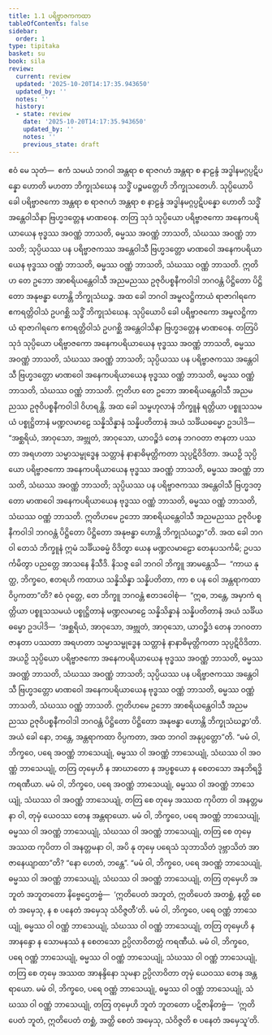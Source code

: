 ```yaml
---
title: 1.1 ပရိဗ္ဗာဇကကထာ
tableOfContents: false
sidebar:
  order: 1
type: tipitaka
basket: su
book: sila
review:
  current: review
  updated: '2025-10-20T14:17:35.943650'
  updated_by: ''
  notes: ''
  history:
  - state: review
    date: '2025-10-20T14:17:35.943650'
    updated_by: ''
    notes: ''
    previous_state: draft
---
```



<DynamicBreadcrumb />


<ReviewStatus review={frontmatter.review} showDetails={true} />

<HypothesisAnnotation frontmatter={frontmatter} />

<Division number="1" book="sila" e="ch" v="6" p="1">

<Paragraph number="2" book="sila">
ဧဝံ မေ သုတံ—  ဧကံ သမယံ ဘဂဝါ အန္တရာ စ ရာဇဂဟံ အန္တရာ စ နာဠန္ဒံ အဒ္ဓါနမဂ္ဂပ္ပဋိပန္နော ဟောတိ မဟတာ ဘိက္ခုသံဃေန သဒ္ဓိံ ပဉ္စမတ္တေဟိ ဘိက္ခုသတေဟိ. သုပ္ပိယောပိ ခေါ ပရိဗ္ဗာဇကော အန္တရာ စ ရာဇဂဟံ အန္တရာ စ နာဠန္ဒံ အဒ္ဓါနမဂ္ဂပ္ပဋိပန္နော ဟောတိ သဒ္ဓိံ အန္တေဝါသိနာ ဗြဟ္မဒတ္တေန မာဏဝေန. တတြ သုဒံ သုပ္ပိယော ပရိဗ္ဗာဇကော အနေကပရိယာယေန ဗုဒ္ဓဿ အဝဏ္ဏံ ဘာသတိ, ဓမ္မဿ အဝဏ္ဏံ ဘာသတိ, သံဃဿ အဝဏ္ဏံ ဘာသတိ; သုပ္ပိယဿ ပန ပရိဗ္ဗာဇကဿ အန္တေဝါသီ ဗြဟ္မဒတ္တော မာဏဝေါ အနေကပရိယာယေန ဗုဒ္ဓဿ ဝဏ္ဏံ ဘာသတိ, ဓမ္မဿ ဝဏ္ဏံ ဘာသတိ, သံဃဿ ဝဏ္ဏံ ဘာသတိ. ဣတိဟ တေ ဥဘော အာစရိယန္တေဝါသီ အညမညဿ ဥဇုဝိပစ္စနီကဝါဒါ ဘဂဝန္တံ ပိဋ္ဌိတော ပိဋ္ဌိတော အနုဗန္ဓာ ဟောန္တိ ဘိက္ခုသံဃဉ္စ.
</Paragraph>

</Division>
<Division number="2" book="sila" e="ch" v="6" p="1">

<Paragraph number="3" book="sila">
အထ ခေါ ဘဂဝါ အမ္ဗလဋ္ဌိကာယံ ရာဇာဂါရကေ ဧကရတ္တိဝါသံ ဥပဂစ္ဆိ သဒ္ဓိံ ဘိက္ခုသံဃေန. သုပ္ပိယောပိ ခေါ ပရိဗ္ဗာဇကော အမ္ဗလဋ္ဌိကာယံ ရာဇာဂါရကေ ဧကရတ္တိဝါသံ ဥပဂစ္ဆိ အန္တေဝါသိနာ ဗြဟ္မဒတ္တေန မာဏဝေန. တတြပိ သုဒံ သုပ္ပိယော ပရိဗ္ဗာဇကော အနေကပရိယာယေန ဗုဒ္ဓဿ အဝဏ္ဏံ ဘာသတိ, ဓမ္မဿ အဝဏ္ဏံ ဘာသတိ, သံဃဿ အဝဏ္ဏံ ဘာသတိ; သုပ္ပိယဿ ပန ပရိဗ္ဗာဇကဿ အန္တေဝါသီ ဗြဟ္မဒတ္တော မာဏဝေါ အနေကပရိယာယေန ဗုဒ္ဓဿ ဝဏ္ဏံ ဘာသတိ, ဓမ္မဿ ဝဏ္ဏံ ဘာသတိ, သံဃဿ ဝဏ္ဏံ ဘာသတိ. ဣတိဟ တေ ဥဘော အာစရိယန္တေဝါသီ အညမညဿ ဥဇုဝိပစ္စနီကဝါဒါ ဝိဟရန္တိ.
</Paragraph>

</Division>
<Division number="3" book="sila" e="ch" v="6" p="2">

<Paragraph number="4" book="sila">
အထ ခေါ သမ္ဗဟုလာနံ ဘိက္ခူနံ ရတ္တိယာ ပစ္စူသသမယံ ပစ္စုဋ္ဌိတာနံ မဏ္ဍလမာဠေ သန္နိသိန္နာနံ သန္နိပတိတာနံ အယံ သင်္ခိယဓမ္မော ဥဒပါဒိ—  “အစ္ဆရိယံ, အာဝုသော, အဗ္ဘုတံ, အာဝုသော, ယာဝဉ္စိဒံ တေန ဘဂဝတာ ဇာနတာ ပဿတာ အရဟတာ သမ္မာသမ္ဗုဒ္ဓေန သတ္တာနံ နာနာဓိမုတ္တိကတာ သုပ္ပဋိဝိဒိတာ. အယဉှိ သုပ္ပိယော ပရိဗ္ဗာဇကော အနေကပရိယာယေန ဗုဒ္ဓဿ အဝဏ္ဏံ ဘာသတိ, ဓမ္မဿ အဝဏ္ဏံ ဘာသတိ, သံဃဿ အဝဏ္ဏံ ဘာသတိ; သုပ္ပိယဿ ပန ပရိဗ္ဗာဇကဿ အန္တေဝါသီ ဗြဟ္မဒတ္တော မာဏဝေါ အနေကပရိယာယေန ဗုဒ္ဓဿ ဝဏ္ဏံ ဘာသတိ, ဓမ္မဿ ဝဏ္ဏံ ဘာသတိ, သံဃဿ ဝဏ္ဏံ ဘာသတိ. ဣတိဟမေ ဥဘော အာစရိယန္တေဝါသီ အညမညဿ ဥဇုဝိပစ္စနီကဝါဒါ ဘဂဝန္တံ ပိဋ္ဌိတော ပိဋ္ဌိတော အနုဗန္ဓာ ဟောန္တိ ဘိက္ခုသံဃဉ္စာ”တိ.
</Paragraph>

</Division>
<Division number="4" book="sila" e="ch" v="6" p="2">

<Paragraph number="5" book="sila">
အထ ခေါ ဘဂဝါ တေသံ ဘိက္ခူနံ ဣမံ သင်္ခိယဓမ္မံ ဝိဒိတွာ ယေန မဏ္ဍလမာဠော တေနုပသင်္ကမိ; ဥပသင်္ကမိတွာ ပညတ္တေ အာသနေ နိသီဒိ. နိသဇ္ဇ ခေါ ဘဂဝါ ဘိက္ခူ အာမန္တေသိ—  “ကာယ နုတ္ထ, ဘိက္ခဝေ, ဧတရဟိ ကထာယ သန္နိသိန္နာ သန္နိပတိတာ, ကာ စ ပန ဝေါ အန္တရာကထာ ဝိပ္ပကတာ”တိ? ဧဝံ ဝုတ္တေ, တေ ဘိက္ခူ ဘဂဝန္တံ ဧတဒဝေါစုံ—  “ဣဓ, ဘန္တေ, အမှာကံ ရတ္တိယာ ပစ္စူသသမယံ ပစ္စုဋ္ဌိတာနံ မဏ္ဍလမာဠေ သန္နိသိန္နာနံ သန္နိပတိတာနံ အယံ သင်္ခိယဓမ္မော ဥဒပါဒိ—  ‘အစ္ဆရိယံ, အာဝုသော, အဗ္ဘုတံ, အာဝုသော, ယာဝဉ္စိဒံ တေန ဘဂဝတာ ဇာနတာ ပဿတာ အရဟတာ သမ္မာသမ္ဗုဒ္ဓေန သတ္တာနံ နာနာဓိမုတ္တိကတာ သုပ္ပဋိဝိဒိတာ. အယဉှိ သုပ္ပိယော ပရိဗ္ဗာဇကော အနေကပရိယာယေန ဗုဒ္ဓဿ အဝဏ္ဏံ ဘာသတိ, ဓမ္မဿ အဝဏ္ဏံ ဘာသတိ, သံဃဿ အဝဏ္ဏံ ဘာသတိ; သုပ္ပိယဿ ပန ပရိဗ္ဗာဇကဿ အန္တေဝါသီ ဗြဟ္မဒတ္တော မာဏဝေါ အနေကပရိယာယေန ဗုဒ္ဓဿ ဝဏ္ဏံ ဘာသတိ, ဓမ္မဿ ဝဏ္ဏံ ဘာသတိ, သံဃဿ ဝဏ္ဏံ ဘာသတိ. ဣတိဟမေ ဥဘော အာစရိယန္တေဝါသီ အညမညဿ ဥဇုဝိပစ္စနီကဝါဒါ ဘဂဝန္တံ ပိဋ္ဌိတော ပိဋ္ဌိတော အနုဗန္ဓာ ဟောန္တိ ဘိက္ခုသံဃဉ္စာ’တိ. အယံ ခေါ နော, ဘန္တေ, အန္တရာကထာ ဝိပ္ပကတာ, အထ ဘဂဝါ အနုပ္ပတ္တော”တိ.
</Paragraph>

</Division>
<Division number="5" book="sila" e="ch" v="6" p="3">

<Paragraph number="6" book="sila">
“မမံ ဝါ, ဘိက္ခဝေ, ပရေ အဝဏ္ဏံ ဘာသေယျုံ, ဓမ္မဿ ဝါ အဝဏ္ဏံ ဘာသေယျုံ, သံဃဿ ဝါ အဝဏ္ဏံ ဘာသေယျုံ, တတြ တုမှေဟိ န အာဃာတော န အပ္ပစ္စယော န စေတသော အနဘိရဒ္ဓိ ကရဏီယာ. မမံ ဝါ, ဘိက္ခဝေ, ပရေ အဝဏ္ဏံ ဘာသေယျုံ, ဓမ္မဿ ဝါ အဝဏ္ဏံ ဘာသေယျုံ, သံဃဿ ဝါ အဝဏ္ဏံ ဘာသေယျုံ, တတြ စေ တုမှေ အဿထ ကုပိတာ ဝါ အနတ္တမနာ ဝါ, တုမှံ ယေဝဿ တေန အန္တရာယော. မမံ ဝါ, ဘိက္ခဝေ, ပရေ အဝဏ္ဏံ ဘာသေယျုံ, ဓမ္မဿ ဝါ အဝဏ္ဏံ ဘာသေယျုံ, သံဃဿ ဝါ အဝဏ္ဏံ ဘာသေယျုံ, တတြ စေ တုမှေ အဿထ ကုပိတာ ဝါ အနတ္တမနာ ဝါ, အပိ နု တုမှေ ပရေသံ သုဘာသိတံ ဒုဗ္ဘာသိတံ အာဇာနေယျာထာ”တိ? “နော ဟေတံ, ဘန္တေ”.
</Paragraph>

<Paragraph number="7" book="sila">
“မမံ ဝါ, ဘိက္ခဝေ, ပရေ အဝဏ္ဏံ ဘာသေယျုံ, ဓမ္မဿ ဝါ အဝဏ္ဏံ ဘာသေယျုံ, သံဃဿ ဝါ အဝဏ္ဏံ ဘာသေယျုံ, တတြ တုမှေဟိ အဘူတံ အဘူတတော နိဗ္ဗေဌေတဗ္ဗံ—  ‘ဣတိပေတံ အဘူတံ, ဣတိပေတံ အတစ္ဆံ, နတ္ထိ စေတံ အမှေသု, န စ ပနေတံ အမှေသု သံဝိဇ္ဇတီ’တိ.
</Paragraph>

</Division>
<Division number="6" book="sila" e="ch" v="6" p="3">

<Paragraph number="8" book="sila">
မမံ ဝါ, ဘိက္ခဝေ, ပရေ ဝဏ္ဏံ ဘာသေယျုံ, ဓမ္မဿ ဝါ ဝဏ္ဏံ ဘာသေယျုံ, သံဃဿ ဝါ ဝဏ္ဏံ ဘာသေယျုံ, တတြ တုမှေဟိ န အာနန္ဒော န သောမနဿံ န စေတသော ဥပ္ပိလာဝိတတ္တံ ကရဏီယံ. မမံ ဝါ, ဘိက္ခဝေ, ပရေ ဝဏ္ဏံ ဘာသေယျုံ, ဓမ္မဿ ဝါ ဝဏ္ဏံ ဘာသေယျုံ, သံဃဿ ဝါ ဝဏ္ဏံ ဘာသေယျုံ, တတြ စေ တုမှေ အဿထ အာနန္ဒိနော သုမနာ ဥပ္ပိလာဝိတာ တုမှံ ယေဝဿ တေန အန္တရာယော. မမံ ဝါ, ဘိက္ခဝေ, ပရေ ဝဏ္ဏံ ဘာသေယျုံ, ဓမ္မဿ ဝါ ဝဏ္ဏံ ဘာသေယျုံ, သံဃဿ ဝါ ဝဏ္ဏံ ဘာသေယျုံ, တတြ တုမှေဟိ ဘူတံ ဘူတတော ပဋိဇာနိတဗ္ဗံ—  ‘ဣတိပေတံ ဘူတံ, ဣတိပေတံ တစ္ဆံ, အတ္ထိ စေတံ အမှေသု, သံဝိဇ္ဇတိ စ ပနေတံ အမှေသူ’တိ.
</Paragraph>
</Division>